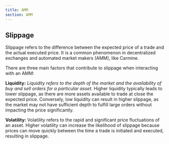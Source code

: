 ```yaml
---
title: AMM
section: AMM
---
```


## Slippage
Slippage refers to the difference between the expected price of a trade and the actual executed price. It is a common phenomenon in decentralized exchanges and automated market makers (AMM), like Carmine.

There are three main factors that contribute to slippage when interacting with an AMM:

**Liquidity:** *Liquidity refers to the depth of the market and the availability of buy and sell orders for a particular asset.* Higher liquidity typically leads to lower slippage, as there are more assets available to trade at close the expected price. Conversely, low liquidity can result in higher slippage, as the market may not have sufficient depth to fulfill large orders without impacting the price significantly.

**Volatility:** Volatility refers to the rapid and significant price fluctuations of an asset. Higher volatility can increase the likelihood of slippage because prices can move quickly between the time a trade is initiated and executed, resulting in slippage.